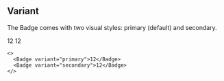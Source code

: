 
## Variant

The Badge comes with two visual styles: primary (default) and secondary.

<Preview>
  <Badge variant="primary">12</Badge>
  <Badge variant="secondary">12</Badge>
</Preview>

```tsx sandbox
<>
  <Badge variant="primary">12</Badge>
  <Badge variant="secondary">12</Badge>
</>
```
